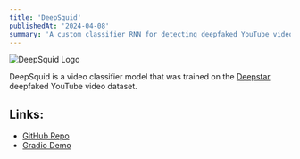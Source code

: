 ```yaml
---
title: 'DeepSquid'
publishedAt: '2024-04-08'
summary: 'A custom classifier RNN for detecting deepfaked YouTube videos.'
---
```

<div className="flex justify-center space-x-4 my-8">
    <img alt="DeepSquid Logo" src="../images/deepsquid.png" style={{height: "20%", maxWidth: "250px"}}/>
</div>

DeepSquid is a video classifier model that was trained on the <a href="https://www.zerofox.com/deepstar-open-source-toolkit/" className="dark:hover:text-neutral-400">Deepstar</a> deepfaked YouTube video dataset.

<div>
    <h2 className="mb-4 font-semibold tracking-tighter">Links:</h2>
    <ul id={"list"}>
        <li>
            <a href={"https://github.com/MaxHuber888/DeepSquid"} className="dark:hover:text-neutral-400">GitHub
                Repo</a>
        </li>
        <li>
            <a href={"https://huggingface.co/spaces/maxhuber/deepsquid"} className="dark:hover:text-neutral-400">Gradio
                Demo</a>
        </li>
    </ul>
    <br/>
</div>